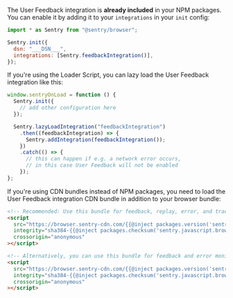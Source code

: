 The User Feedback integration is **already included** in your NPM packages. You can enable it by adding it to your `integrations` in your `init` config:

```javascript {tabTitle: NPM}
import * as Sentry from "@sentry/browser";

Sentry.init({
  dsn: "___DSN___",
  integrations: [Sentry.feedbackIntegration()],
});
```

If you're using the Loader Script, you can lazy load the User Feedback integration like this:

```javascript {tabTitle: Loader}
window.sentryOnLoad = function () {
  Sentry.init({
    // add other configuration here
  });

  Sentry.lazyLoadIntegration("feedbackIntegration")
    .then((feedbackIntegration) => {
      Sentry.addIntegration(feedbackIntegration());
    })
    .catch(() => {
      // this can happen if e.g. a network error occurs,
      // in this case User Feedback will not be enabled
    });
};
```

If you're using CDN bundles instead of NPM packages, you need to load the User Feedback integration CDN bundle in addition to your browser bundle:

```html {tabTitle: CDN}
<!-- Recommended: Use this bundle for feedback, replay, error, and tracing -->
<script
  src="https://browser.sentry-cdn.com/{{@inject packages.version('sentry.javascript.browser') }}/bundle.tracing.replay.feedback.min.js"
  integrity="sha384-{{@inject packages.checksum('sentry.javascript.browser', 'bundle.tracing.replay.feedback.min.js', 'sha384-base64') }}"
  crossorigin="anonymous"
></script>

<!-- Alternatively, you can use this bundle for feedback and error monitoring only -->
<script
  src="https://browser.sentry-cdn.com/{{@inject packages.version('sentry.javascript.browser') }}/bundle.feedback.min.js"
  integrity="sha384-{{@inject packages.checksum('sentry.javascript.browser', 'bundle.feedback.min.js', 'sha384-base64') }}"
  crossorigin="anonymous"
></script>
```
